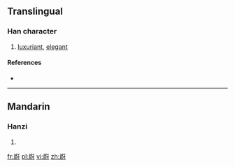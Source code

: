 ==Translingual==

===Han character===
{{Han char|rn=46|rad=山|as=11|sn=14|four=|canj=山尸火戈 (USFI)}}

# [[luxuriant]], [[elegant]]

====References====
* {{Han ref|kx=0319.111|hdz=10795.130|uh=5D8E|ud=23950}}

----

==Mandarin==

===Hanzi===
{{cmn-hanzi|pin=[[yù]] ([[yu4]])|wg=yü<sup>4</sup>}}

# {{defn|lang=cmn|sort=山11}}

[[fr:嶎]]
[[pl:嶎]]
[[vi:嶎]]
[[zh:嶎]]